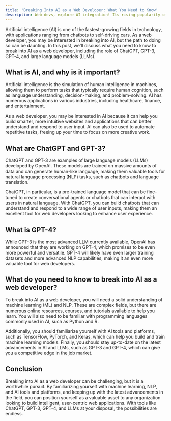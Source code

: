 ```yaml
---
title: 'Breaking Into AI as a Web Developer: What You Need to Know'
description: Web devs, explore AI integration! Its rising popularity offers skill enhancement & exciting projects for web development.
---
```


Artificial intelligence (AI) is one of the fastest-growing fields in technology, with applications ranging from chatbots to self-driving cars. As a web developer, you may be interested in breaking into AI, but the path to doing so can be daunting. In this post, we'll discuss what you need to know to break into AI as a web developer, including the role of ChatGPT, GPT-3, GPT-4, and large language models (LLMs).

## What is AI, and why is it important?

Artificial intelligence is the simulation of human intelligence in machines, allowing them to perform tasks that typically require human cognition, such as language understanding, decision-making, and problem-solving. AI has numerous applications in various industries, including healthcare, finance, and entertainment.

As a web developer, you may be interested in AI because it can help you build smarter, more intuitive websites and applications that can better understand and respond to user input. AI can also be used to automate repetitive tasks, freeing up your time to focus on more creative work.

## What are ChatGPT and GPT-3?

ChatGPT and GPT-3 are examples of large language models (LLMs) developed by OpenAI. These models are trained on massive amounts of data and can generate human-like language, making them valuable tools for natural language processing (NLP) tasks, such as chatbots and language translation.

ChatGPT, in particular, is a pre-trained language model that can be fine-tuned to create conversational agents or chatbots that can interact with users in natural language. With ChatGPT, you can build chatbots that can understand and respond to a wide range of user inputs, making them an excellent tool for web developers looking to enhance user experience.

## What is GPT-4?

While GPT-3 is the most advanced LLM currently available, OpenAI has announced that they are working on GPT-4, which promises to be even more powerful and versatile. GPT-4 will likely have even larger training datasets and more advanced NLP capabilities, making it an even more valuable tool for web developers.

## What do you need to know to break into AI as a web developer?

To break into AI as a web developer, you will need a solid understanding of machine learning (ML) and NLP. These are complex fields, but there are numerous online resources, courses, and tutorials available to help you learn. You will also need to be familiar with programming languages commonly used in AI, such as Python and R.

Additionally, you should familiarize yourself with AI tools and platforms, such as TensorFlow, PyTorch, and Keras, which can help you build and train machine learning models. Finally, you should stay up-to-date on the latest advancements in AI and LLMs, such as GPT-3 and GPT-4, which can give you a competitive edge in the job market.

## Conclusion

Breaking into AI as a web developer can be challenging, but it is a worthwhile pursuit. By familiarizing yourself with machine learning, NLP, and AI tools and platforms, and keeping up with the latest advancements in the field, you can position yourself as a valuable asset to any organization looking to build intelligent, user-centric web applications. With tools like ChatGPT, GPT-3, GPT-4, and LLMs at your disposal, the possibilities are endless.
